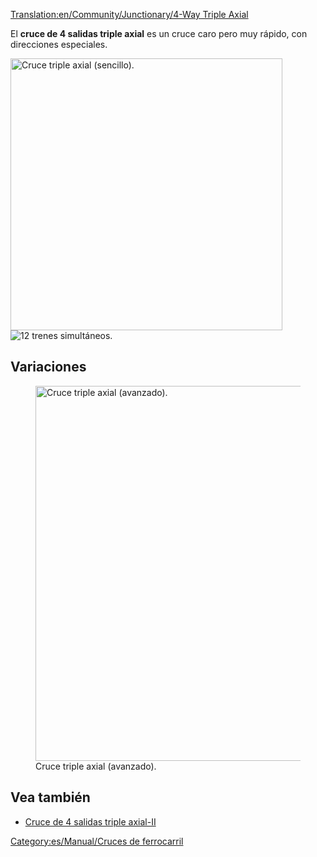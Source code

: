 [[Translation:en/Community/Junctionary/4-Way Triple Axial]]

{{es/Community/Junctionary/Menú de Cruces}}
El '''cruce de 4 salidas triple axial''' es un cruce caro pero muy rápido, con direcciones especiales.

[[File:en/Community/Junctionary/Tripleaxial.png|none|thumb|435px|Cruce triple axial (sencillo).]]
[[File:en/Community/Junctionary/4wta.gif|right|thumb|12 trenes simultáneos.]]

{{es/Community/Junctionary/Criterios sobre cruces|Caro|3|1|0|0|0|0|1|1|0|0|1|||
*Maneja un número muy grande de los trenes a la vez.
*Utiliza direcciones especiales: "Arriba frente abajo" y "izquierda frente derecha".
*Se necesita poco espacio (12x12).
*Ninguna o muy pocas esquinas (ver la versión mejorada para alta velocidad).
*No se necesitan colinas (para la alta velocidad extrema).
*No hay bloqueos ni interferencias.
*No hay ni fusiones (entradas) ni divisiones (salidas) en las vías.
*Se pueden controlar vías sencillas o vías dobles. Por este motivo no se usan fusiones o divisiones. Hágalo conforme usted desee.
*Cada vía está a un nivel de altura distinto en la entrada o en la salida del cruce.

}}

==Variaciones==
[[File:en/Community/Junctionary/Tripleaxial2.png|none|thumb|600px|Cruce triple axial (avanzado).]]

==Vea también==
* [[es/Cruce de 4 salidas triple axial-II|Cruce de 4 salidas triple axial-II]]

[[Category:es/Manual/Cruces de ferrocarril]]